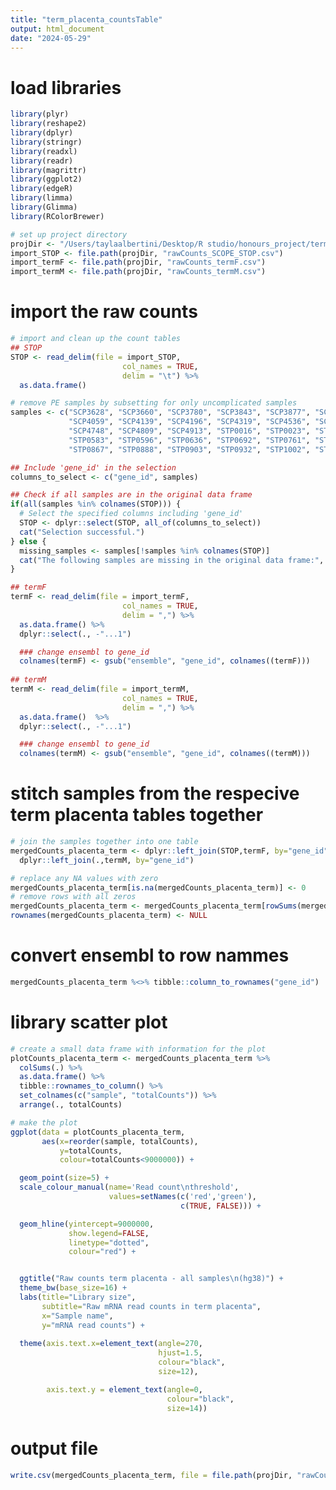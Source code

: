 ```yaml
---
title: "term_placenta_countsTable"
output: html_document
date: "2024-05-29"
---
```


# load libraries
```r
library(plyr)
library(reshape2)
library(dplyr)
library(stringr)
library(readxl)
library(readr)
library(magrittr)
library(ggplot2)
library(edgeR)
library(limma)
library(Glimma)
library(RColorBrewer)

# set up project directory 
projDir <- "/Users/taylaalbertini/Desktop/R studio/honours_project/termPlacenta_comparison/rawData"
import_STOP <- file.path(projDir, "rawCounts_SCOPE_STOP.csv")
import_termF <- file.path(projDir, "rawCounts_termF.csv")
import_termM <- file.path(projDir, "rawCounts_termM.csv")
```

# import the raw counts
```r
# import and clean up the count tables 
## STOP
STOP <- read_delim(file = import_STOP,
                         col_names = TRUE,
                         delim = "\t") %>%
  as.data.frame()

# remove PE samples by subsetting for only uncomplicated samples 
samples <- c("SCP3628", "SCP3660", "SCP3780", "SCP3843", "SCP3877", "SCP3929", "SCP3954", "SCP3992", 
             "SCP4059", "SCP4139", "SCP4196", "SCP4319", "SCP4536", "SCP4578", "SCP4706", "SCP4733", 
             "SCP4748", "SCP4809", "SCP4913", "STP0016", "STP0023", "STP0105", "STP0378", "STP0582", 
             "STP0583", "STP0596", "STP0636", "STP0692", "STP0761", "STP0788", "STP0795", "STP0852", 
             "STP0867", "STP0888", "STP0903", "STP0932", "STP1002", "STP1082", "STP1087", "STP1206")

## Include 'gene_id' in the selection
columns_to_select <- c("gene_id", samples)

## Check if all samples are in the original data frame
if(all(samples %in% colnames(STOP))) {
  # Select the specified columns including 'gene_id'
  STOP <- dplyr::select(STOP, all_of(columns_to_select))
  cat("Selection successful.")
} else {
  missing_samples <- samples[!samples %in% colnames(STOP)]
  cat("The following samples are missing in the original data frame:", paste(missing_samples, collapse = ", "))
}

## termF
termF <- read_delim(file = import_termF,
                         col_names = TRUE,
                         delim = ",") %>%
  as.data.frame() %>%
  dplyr::select(., -"...1")

  ### change ensembl to gene_id
  colnames(termF) <- gsub("ensemble", "gene_id", colnames((termF)))
  
## termM
termM <- read_delim(file = import_termM,
                         col_names = TRUE,
                         delim = ",") %>%
  as.data.frame()  %>%
  dplyr::select(., -"...1") 

  ### change ensembl to gene_id
  colnames(termM) <- gsub("ensemble", "gene_id", colnames((termM)))
```

# stitch samples from the respecive term placenta tables together
```r
# join the samples together into one table
mergedCounts_placenta_term <- dplyr::left_join(STOP,termF, by="gene_id") %>%
  dplyr::left_join(.,termM, by="gene_id") 

# replace any NA values with zero
mergedCounts_placenta_term[is.na(mergedCounts_placenta_term)] <- 0
# remove rows with all zeros
mergedCounts_placenta_term <- mergedCounts_placenta_term[rowSums(mergedCounts_placenta_term[,-1])>0,]
rownames(mergedCounts_placenta_term) <- NULL
```

# convert ensembl to row nammes
```r
mergedCounts_placenta_term %<>% tibble::column_to_rownames("gene_id")
```

# library scatter plot
```r
# create a small data frame with information for the plot
plotCounts_placenta_term <- mergedCounts_placenta_term %>%
  colSums(.) %>%
  as.data.frame() %>%
  tibble::rownames_to_column() %>%
  set_colnames(c("sample", "totalCounts")) %>%
  arrange(., totalCounts)

# make the plot
ggplot(data = plotCounts_placenta_term,
       aes(x=reorder(sample, totalCounts),
           y=totalCounts,
           colour=totalCounts<9000000)) +

  geom_point(size=5) +
  scale_colour_manual(name='Read count\nthreshold',
                      values=setNames(c('red','green'),
                                      c(TRUE, FALSE))) +

  geom_hline(yintercept=9000000,
             show.legend=FALSE,
             linetype="dotted",
             colour="red") +


  ggtitle("Raw counts term placenta - all samples\n(hg38)") +
  theme_bw(base_size=16) +
  labs(title="Library size",
       subtitle="Raw mRNA read counts in term placenta",
       x="Sample name",
       y="mRNA read counts") +
  
  theme(axis.text.x=element_text(angle=270,
                                 hjust=1.5,
                                 colour="black",
                                 size=12),

        axis.text.y = element_text(angle=0,
                                   colour="black",
                                   size=14))
```

# output file
```r
write.csv(mergedCounts_placenta_term, file = file.path(projDir, "rawCounts_term_placenta.csv"))
```

